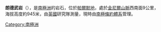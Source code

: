 {{coord|69|35|S|67|38|W|display=title}}

'''朗德武岩'''（{{lang-en|Rendezvous Rocks}}），是[[南極洲|南極洲]]的岩石，位於[[帕爾默地|帕爾默地]]，處於[[金尼爾山脈|金尼爾山脈]]西南面9公里，海拔高度約945米，由[[英國|英國]]研究隊測量，現時由[[南極條約體系|南極條約體系]]管理。

{{Antarctica-geo-stub}}
[[Category:南極洲|Category:南極洲]]